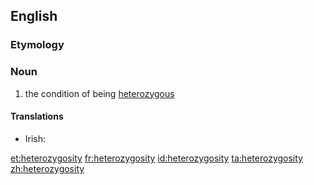 ==English==

===Etymology===
{{suffix|heterozygous|ity|lang=en}}

===Noun===
{{en-noun|-}}

# the condition of being [[heterozygous]]

====Translations====
{{trans-top|the condition of being heterozygous}}
* Irish: {{t|ga|heitrisigóiseacht|f}}
{{trans-mid}}
{{trans-bottom}}

[[et:heterozygosity]]
[[fr:heterozygosity]]
[[id:heterozygosity]]
[[ta:heterozygosity]]
[[zh:heterozygosity]]